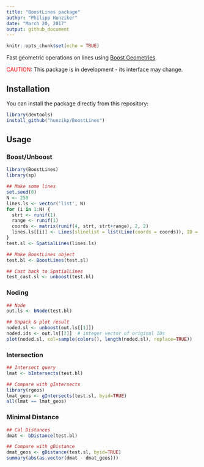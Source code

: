 ```yaml
---
title: "BoostLines package"
author: "Philipp Hunziker"
date: "March 20, 2017"
output: github_document
---
```


```r
knitr::opts_chunk$set(echo = TRUE)
```

Fast geometric operations on lines using [Boost Geometries](http://www.boost.org/doc/libs/1_63_0/libs/geometry/doc/html/index.html).

<span style="color:red">CAUTION</span>: This package is in development - its interface may change.

## Installation

You can install the package directly from this repository:

```r
library(devtools)
install_github("hunzikp/BoostLines")
```


## Usage

### Boost/Unboost

```r
library(BoostLines)
library(sp)

## Make some lines
set.seed(0)
N <- 250
lines.ls <- vector('list', N)
for (i in 1:N) {
  strt <- runif(1)
  range <- runif(1)
  coords <- matrix(runif(4, strt, strt+range), 2, 2)
  lines.ls[[i]] <- Lines(slinelist = list(Line(coords = coords)), ID = i)
}
test.sl <- SpatialLines(lines.ls)

## Make BoostLines object
test.bl <- BoostLines(test.sl)

## Cast back to SpatialLines
test_cast.sl <- unboost(test.bl) 
```


### Noding

```r
## Node
out.ls <- bNode(test.bl)

## Unpack & plot result
noded.sl <- unboost(out.ls[[1]])
noded.ids <- out.ls[[2]]  # integer vector of original IDs
plot(noded.sl, col=sample(colors(), length(noded.sl), replace=TRUE))
```

### Intersection

```r
## Intersect query
lmat <- bIntersects(test.bl)

## Compare with gIntersects
library(rgeos)
lmat_geos <- gIntersects(test.sl, byid=TRUE)
all(lmat == lmat_geos)
```

### Minimal Distance

```r
## Cal Distances
dmat <- bDistance(test.bl)

## Compare with gDistance
dmat_geos <- gDistance(test.sl, byid=TRUE)
summary(abs(as.vector(dmat - dmat_geos)))
```

